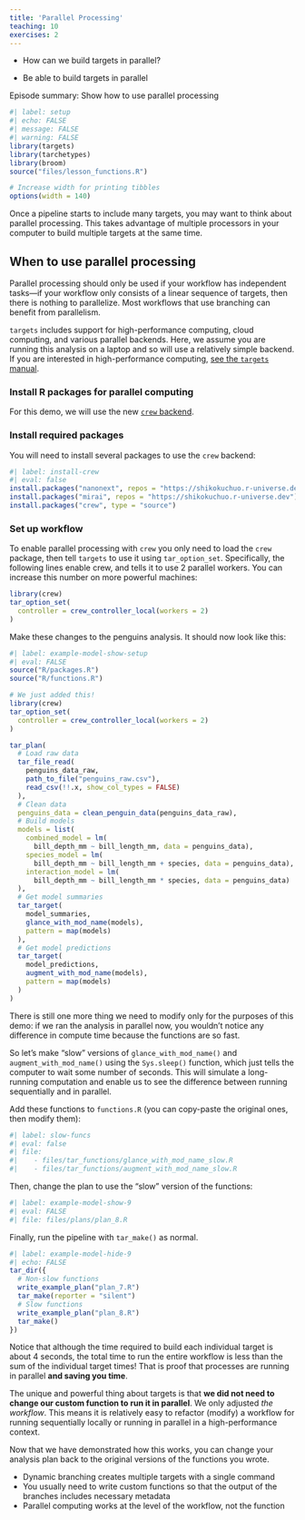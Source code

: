 ```yaml
---
title: 'Parallel Processing'
teaching: 10
exercises: 2
---
```


:::::::::::::::::::::::::::::::::::::: questions 

- How can we build targets in parallel?

::::::::::::::::::::::::::::::::::::::::::::::::

::::::::::::::::::::::::::::::::::::: objectives

- Be able to build targets in parallel

::::::::::::::::::::::::::::::::::::::::::::::::

::::::::::::::::::::::::::::::::::::: instructor

Episode summary: Show how to use parallel processing

:::::::::::::::::::::::::::::::::::::

```r
#| label: setup
#| echo: FALSE
#| message: FALSE
#| warning: FALSE
library(targets)
library(tarchetypes)
library(broom)
source("files/lesson_functions.R")

# Increase width for printing tibbles
options(width = 140)
```

Once a pipeline starts to include many targets, you may want to think about parallel processing.
This takes advantage of multiple processors in your computer to build multiple targets at the same time.

::::::::::::::::::::::::::::::::::::: {.callout}

## When to use parallel processing

Parallel processing should only be used if your workflow has independent tasks---if your workflow only consists of a linear sequence of targets, then there is nothing to parallelize.
Most workflows that use branching can benefit from parallelism.

:::::::::::::::::::::::::::::::::::::

`targets` includes support for high-performance computing, cloud computing, and various parallel backends.
Here, we assume you are running this analysis on a laptop and so will use a relatively simple backend.
If you are interested in high-performance computing, [see the `targets` manual](https://books.ropensci.org/targets/hpc.html).

### Install R packages for parallel computing

For this demo, we will use the new [`crew` backend](https://wlandau.github.io/crew/).

::::::::::::::::::::::::::::::::::::: {.prereq}

### Install required packages

You will need to install several packages to use the `crew` backend:

```r
#| label: install-crew
#| eval: false
install.packages("nanonext", repos = "https://shikokuchuo.r-universe.dev")
install.packages("mirai", repos = "https://shikokuchuo.r-universe.dev")
install.packages("crew", type = "source")
```

:::::::::::::::::::::::::::::::::::::

### Set up workflow

To enable parallel processing with `crew` you only need to load the `crew` package, then tell `targets` to use it using `tar_option_set`.
Specifically, the following lines enable crew, and tells it to use 2 parallel workers.
You can increase this number on more powerful machines:

```R
library(crew)
tar_option_set(
  controller = crew_controller_local(workers = 2)
)
```

Make these changes to the penguins analysis.
It should now look like this:

```r
#| label: example-model-show-setup
#| eval: FALSE
source("R/packages.R")
source("R/functions.R")

# We just added this!
library(crew)
tar_option_set(
  controller = crew_controller_local(workers = 2)
)

tar_plan(
  # Load raw data
  tar_file_read(
    penguins_data_raw,
    path_to_file("penguins_raw.csv"),
    read_csv(!!.x, show_col_types = FALSE)
  ),
  # Clean data
  penguins_data = clean_penguin_data(penguins_data_raw),
  # Build models
  models = list(
    combined_model = lm(
      bill_depth_mm ~ bill_length_mm, data = penguins_data),
    species_model = lm(
      bill_depth_mm ~ bill_length_mm + species, data = penguins_data),
    interaction_model = lm(
      bill_depth_mm ~ bill_length_mm * species, data = penguins_data)
  ),
  # Get model summaries
  tar_target(
    model_summaries,
    glance_with_mod_name(models),
    pattern = map(models)
  ),
  # Get model predictions
  tar_target(
    model_predictions,
    augment_with_mod_name(models),
    pattern = map(models)
  )
)
```

There is still one more thing we need to modify only for the purposes of this demo: if we ran the analysis in parallel now, you wouldn't notice any difference in compute time because the functions are so fast.

So let's make "slow" versions of `glance_with_mod_name()` and `augment_with_mod_name()` using the `Sys.sleep()` function, which just tells the computer to wait some number of seconds.
This will simulate a long-running computation and enable us to see the difference between running sequentially and in parallel.

Add these functions to `functions.R` (you can copy-paste the original ones, then modify them):

```r
#| label: slow-funcs
#| eval: false
#| file:
#|    - files/tar_functions/glance_with_mod_name_slow.R
#|    - files/tar_functions/augment_with_mod_name_slow.R
```

Then, change the plan to use the "slow" version of the functions:

```r
#| label: example-model-show-9
#| eval: FALSE
#| file: files/plans/plan_8.R
```

Finally, run the pipeline with `tar_make()` as normal.

```r
#| label: example-model-hide-9
#| echo: FALSE
tar_dir({
  # Non-slow functions
  write_example_plan("plan_7.R")
  tar_make(reporter = "silent")
  # Slow functions
  write_example_plan("plan_8.R")
  tar_make()
})
```

Notice that although the time required to build each individual target is about 4 seconds, the total time to run the entire workflow is less than the sum of the individual target times! That is proof that processes are running in parallel **and saving you time**.

The unique and powerful thing about targets is that **we did not need to change our custom function to run it in parallel**. We only adjusted *the workflow*. This means it is relatively easy to refactor (modify) a workflow for running sequentially locally or running in parallel in a high-performance context.

Now that we have demonstrated how this works, you can change your analysis plan back to the original versions of the functions you wrote.

::::::::::::::::::::::::::::::::::::: keypoints 

- Dynamic branching creates multiple targets with a single command
- You usually need to write custom functions so that the output of the branches includes necessary metadata 
- Parallel computing works at the level of the workflow, not the function

::::::::::::::::::::::::::::::::::::::::::::::::
